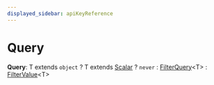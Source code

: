 ```yaml
---
displayed_sidebar: apiKeyReference
---
```



# Query

 **Query**: T extends `object` ? T extends [Scalar](../api_key.Scalar/page.mdx) ? `never` : [FilterQuery](../api_key.FilterQuery/page.mdx)&#60;T&#62; : [FilterValue](../api_key.FilterValue/page.mdx)&#60;T&#62;
